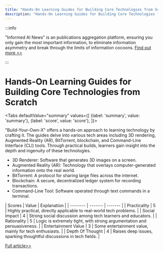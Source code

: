 ```yaml
---
title: "Hands-On Learning Guides for Building Core Technologies from Scratch"
description: "Hands-On Learning Guides for Building Core Technologies from Scratch"
---
```



:::info

"Informed AI News" is an publications aggregation platform, ensuring you only gain the most important information, to eliminate information asymmetry and break through the limits of information cocoons.  [Find out more >>](/docs/guides)

:::

# Hands-On Learning Guides for Building Core Technologies from Scratch


<Tabs
	defaultValue="summary"
	values={[
	{label: 'summary', value: 'summary'},
	{label: 'score', value: 'score'},
]}>
<TabItem value="summary">


"Build-Your-Own-X" offers a hands-on approach to learning technology by crafting it. The guides delve into various tech areas including 3D rendering, Augmented Reality (AR), BitTorrent, blockchain, and Command-Line Interface (CLI) tools. Through practical builds, learners gain insight into the depth and ingenuity of these technologies.
- 3D Renderer: Software that generates 3D images on a screen.
- Augmented Reality (AR): Technology that overlays computer-generated information onto the real world.
- BitTorrent: A protocol for sharing large files across the internet.
- Blockchain: A secure, decentralized ledger system for recording transactions.
- Command-Line Tool: Software operated through text commands in a terminal.
</TabItem>
<TabItem value="score">
	| Scores     | Value   | Explanation |
	| -------- | ------- | ------- |
	| Practicality  | 5    | Highly practical, directly applicable to real-world tech problems.    |
	| Social Impact | 4     | Strong social discussion among tech learners and educators.    |
	| Rationality    | 5    | Logic is extremely tight, with strong argumentation and persuasiveness.    |
	| Entertainment Value    | 3    | Some entertainment value, mainly for tech enthusiasts.    |
	| Depth Of Thought    | 4    | Raises deep issues, sparking thoughtful discussions in tech fields.    |
</TabItem>
</Tabs>

[Full article>>](https://github.com/codecrafters-io/build-your-own-x)
